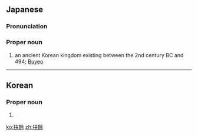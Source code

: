 {{also|扶余}}
==Japanese==
{{ja-kanjitab|ふ|よ|yomi=on}}

===Pronunciation===
{{ja-pron|ふよ|y=o}}

===Proper noun===
{{ja-pos|proper|ふよ|shin=夫余}}

# an ancient Korean kingdom existing between the 2nd century BC and 494; [[w:Buyeo kingdom|Buyeo]]

----

==Korean==
{{ko-hanjatab}}

===Proper noun===
{{ko-proper noun|hj|hangeul=부여|rv=Buyeo}}

# {{hanja form of|부여|an ancient Korean kingdom existing between the 2nd century BC and 494; [[w:Buyeo kingdom|Buyeo]]}}

[[ko:扶餘]]
[[zh:扶餘]]